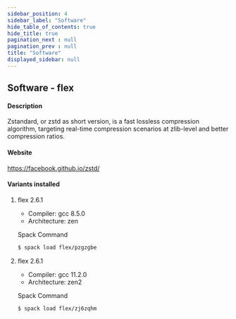 ```yaml
---
sidebar_position: 4
sidebar_label: "Software"
hide_table_of_contents: true
hide_title: true
pagination_next : null
pagination_prev : null
title: "Software"
displayed_sidebar: null
---
```


## Software - flex


#### Description
Zstandard, or zstd as short version, is a fast lossless compression algorithm, targeting real-time compression scenarios at zlib-level and better compression ratios.

#### Website
https://facebook.github.io/zstd/

#### Variants installed

1. flex 2.6.1

    - Compiler: gcc 8.5.0
    - Architecture: zen

    Spack Command
    ```bash
    $ spack load flex/pzgzgbe
    ```

2. flex 2.6.1

    - Compiler: gcc 11.2.0
    - Architecture: zen2

    Spack Command
    ```bash
    $ spack load flex/zj6zqhm
    ```
